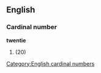 ==English==

===Cardinal number===
'''twentie'''

# {{obsolete spelling of|twenty}} (20)

[[Category:English cardinal numbers]]